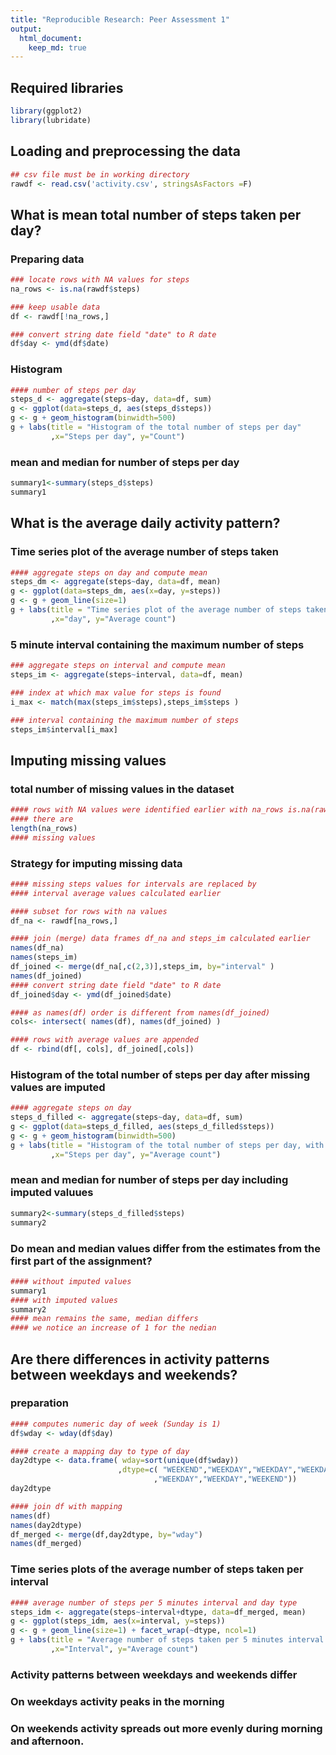 ---
title: "Reproducible Research: Peer Assessment 1"
output: 
  html_document:
    keep_md: true
---

## Required libraries
```{r libraries}
library(ggplot2)
library(lubridate)
```

## Loading and preprocessing the data
```{r dataload}
## csv file must be in working directory
rawdf <- read.csv('activity.csv', stringsAsFactors =F)
```

## What is mean total number of steps taken per day?
### Preparing data
```{r prep1}
### locate rows with NA values for steps
na_rows <- is.na(rawdf$steps)

### keep usable data
df <- rawdf[!na_rows,]

### convert string date field "date" to R date
df$day <- ymd(df$date)
```

### Histogram 
```{r plot1}
#### number of steps per day
steps_d <- aggregate(steps~day, data=df, sum)
g <- ggplot(data=steps_d, aes(steps_d$steps)) 
g <- g + geom_histogram(binwidth=500)
g + labs(title = "Histogram of the total number of steps per day"
         ,x="Steps per day", y="Count")
```

### mean and median for number of steps per day
```{r summary1}
summary1<-summary(steps_d$steps)
summary1
```

## What is the average daily activity pattern?
### Time series plot of the average number of steps taken
```{r plot2}
#### aggregate steps on day and compute mean
steps_dm <- aggregate(steps~day, data=df, mean)
g <- ggplot(data=steps_dm, aes(x=day, y=steps)) 
g <- g + geom_line(size=1)
g + labs(title = "Time series plot of the average number of steps taken"
         ,x="day", y="Average count")
```

### 5 minute interval containing the maximum number of steps
```{r prep3}
### aggregate steps on interval and compute mean
steps_im <- aggregate(steps~interval, data=df, mean)

### index at which max value for steps is found
i_max <- match(max(steps_im$steps),steps_im$steps )
```

```{r max}
### interval containing the maximum number of steps
steps_im$interval[i_max]
```

## Imputing missing values
### total number of missing values in the dataset
```{r missing}
#### rows with NA values were identified earlier with na_rows is.na(rawdf$steps)
#### there are
length(na_rows)
#### missing values
```
### Strategy for imputing missing data
```{r prep4}
#### missing steps values for intervals are replaced by 
#### interval average values calculated earlier

#### subset for rows with na values
df_na <- rawdf[na_rows,]

#### join (merge) data frames df_na and steps_im calculated earlier
names(df_na)
names(steps_im)
df_joined <- merge(df_na[,c(2,3)],steps_im, by="interval" )
names(df_joined)
#### convert string date field "date" to R date
df_joined$day <- ymd(df_joined$date)

#### as names(df) order is different from names(df_joined)
cols<- intersect( names(df), names(df_joined) )

#### rows with average values are appended
df <- rbind(df[, cols], df_joined[,cols])
```

### Histogram of the total number of steps per day after missing values are imputed
```{r plot3}
#### aggregate steps on day
steps_d_filled <- aggregate(steps~day, data=df, sum)
g <- ggplot(data=steps_d_filled, aes(steps_d_filled$steps)) 
g <- g + geom_histogram(binwidth=500)
g + labs(title = "Histogram of the total number of steps per day, with imputed values"
         ,x="Steps per day", y="Average count")
```

### mean and median for number of steps per day including imputed valuues
```{r summary2}
summary2<-summary(steps_d_filled$steps)
summary2
```

### Do mean and median values differ from the estimates from the first part of the assignment?
```{r compar_mean_median}
#### without imputed values
summary1
#### with imputed values
summary2
#### mean remains the same, median differs
#### we notice an increase of 1 for the nedian
```

## Are there differences in activity patterns between weekdays and weekends?
### preparation
```{r prep5}
#### computes numeric day of week (Sunday is 1)
df$wday <- wday(df$day)

#### create a mapping day to type of day
day2dtype <- data.frame( wday=sort(unique(df$wday))
                        ,dtype=c( "WEEKEND","WEEKDAY","WEEKDAY","WEEKDAY"
                                ,"WEEKDAY","WEEKDAY","WEEKEND"))
day2dtype

#### join df with mapping
names(df)
names(day2dtype)
df_merged <- merge(df,day2dtype, by="wday")
names(df_merged)
```

### Time series plots of the average number of steps taken per interval
```{r plot4}
#### average number of steps per 5 minutes interval and day type
steps_idm <- aggregate(steps~interval+dtype, data=df_merged, mean)
g <- ggplot(steps_idm, aes(x=interval, y=steps)) 
g <- g + geom_line(size=1) + facet_wrap(~dtype, ncol=1)
g + labs(title = "Average number of steps taken per 5 minutes interval across week days and weekends"
         ,x="Interval", y="Average count")
```

### Activity patterns between weekdays and weekends differ
### On weekdays activity peaks in the morning
### On weekends activity spreads out more evenly during morning and afternoon.
